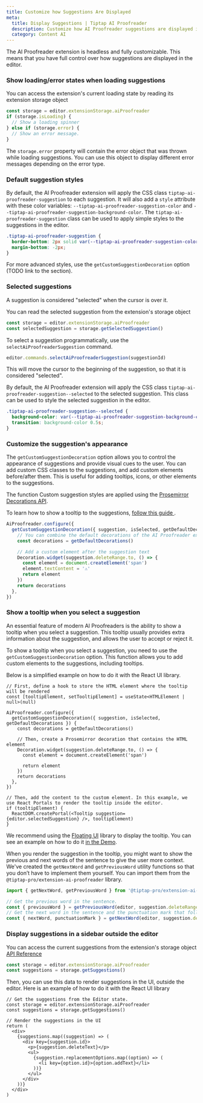 ```yaml
---
title: Customize how Suggestions Are Displayed
meta:
  title: Display Suggestions | Tiptap AI Proofreader
  description: Customize how AI Proofreader suggestions are displayed in the editor with custom styles and tooltips.
  category: Content AI
---
```


The AI Proofreader extension is headless and fully customizable. This means that you have full control over how suggestions are displayed in the editor.

### Show loading/error states when loading suggestions

You can access the extension's current loading state by reading its extension storage object

```ts
const storage = editor.extensionStorage.aiProofreader
if (storage.isLoading) {
  // Show a loading spinner
} else if (storage.error) {
  // Show an error message.
}
```

The `storage.error` property will contain the error object that was thrown while loading suggestions. You can use this object to display different error messages depending on the error type.

### Default suggestion styles

By default, the AI Proofreader extension will apply the CSS class `tiptap-ai-proofreader-suggestion` to each suggestion. It will also add a `style` attribute with these color variables: `--tiptap-ai-proofreader-suggestion-color` and `--tiptap-ai-proofreader-suggestion-background-color`. The `tiptap-ai-proofreader-suggestion` class can be used to apply simple styles to the suggestions in the editor.

```css
.tiptap-ai-proofreader-suggestion {
  border-bottom: 2px solid var(--tiptap-ai-proofreader-suggestion-color);
  margin-bottom: -2px;
}
```

For more advanced styles, use the `getCustomSuggestionDecoration` option (TODO link to the section).

### Selected suggestions

A suggestion is considered "selected" when the cursor is over it.

You can read the selected suggestion from the extension's storage object

```ts
const storage = editor.extensionStorage.aiProofreader
const selectedSuggestion = storage.getSelectedSuggestion()
```

To select a suggestion programmatically, use the `selectAiProofreaderSuggestion` command.

```ts
editor.commands.selectAiProofreaderSuggestion(suggestionId)
```

This will move the cursor to the beginning of the suggestion, so that it is considered "selected".

By default, the AI Proofreader extension will apply the CSS class `tiptap-ai-proofreader-suggestion--selected` to the selected suggestion. This class can be used
to style the selected suggestion in the editor.

```css
.tiptap-ai-proofreader-suggestion--selected {
  background-color: var(--tiptap-ai-proofreader-suggestion-background-color);
  transition: background-color 0.5s;
}
```

### Customize the suggestion's appearance

The `getCustomSuggestionDecoration` option allows you to control the appearance of suggestions and provide visual cues to the user. You can add custom CSS classes to the suggestions, and add custom elements before/after them. This is useful for adding tooltips, icons, or other elements to the suggestions.

The function Custom suggestion styles are applied using the [Prosemirror Decorations API](https://prosemirror.net/docs/ref/#view.Decorations).

To learn how to show a tooltip to the suggestions, [follow this guide ](/content-ai/extensions/ai-proofreader/features/display-suggestions).

```ts
AiProofreader.configure({
  getCustomSuggestionDecoration({ suggestion, isSelected, getDefaultDecorations }) {
    // You can combine the default decorations of the AI Proofreader extension with your custom ones
    const decorations = getDefaultDecorations()

    // Add a custom element after the suggestion text
    Decoration.widget(suggestion.deleteRange.to, () => {
      const element = document.createElement('span')
      element.textContent = '⚠️'
      return element
    })
    return decorations
  },
})
```

### Show a tooltip when you select a suggestion

An essential feature of modern AI Proofreaders is the ability to show a tooltip when you select a suggestion. This tooltip usually provides extra information about the suggestion, and allows the user to accept or reject it.

To show a tooltip when you select a suggestion, you need to use the `getCustomSuggestionDecoration` option. This function allows you to add custom elements to the suggestions, including tooltips.

Below is a simplified example on how to do it with the React UI library.

```tsx
// First, define a hook to store the HTML element where the tooltip will be rendered
const [tooltipElement, setTooltipElement] = useState<HTMLElement | null>(null)

AiProofreader.configure({
  getCustomSuggestionDecoration({ suggestion, isSelected, getDefaultDecorations }) {
    const decorations = getDefaultDecorations()

    // Then, create a Prosemirror decoration that contains the HTML element
    Decoration.widget(suggestion.deleteRange.to, () => {
      const element = document.createElement('span')

      return element
    })
    return decorations
  },
})

// Then, add the content to the custom element. In this example, we use React Portals to render the tooltip inside the editor.
if (tooltipElement) {
  ReactDOM.createPortal(<Tooltip suggestion={editor.selectedSuggestion} />, tooltipElement)
}
```

We recommend using the [Floating UI](https://floating-ui.com/) library to display the tooltip. You can see an example on how to do it [in the Demo](/content-ai/extensions/ai-proofreader/getting-started/overview).

When you render the suggestion in the tooltip, you might want to show the previous and next words of the sentence to give the user more context. We've created the `getNextWord` and `getPreviousWord` utility functions so that you don’t have to implement them yourself. You can import them from the `@tiptap-pro/extension-ai-proofreader` library.

```ts
import { getNextWord, getPreviousWord } from '@tiptap-pro/extension-ai-proofreader'

// Get the previous word in the sentence.
const { previousWord } = getPreviousWord(editor, suggestion.deleteRange.from)
// Get the next word in the sentence and the punctuation mark that follows it, if it's the end of the sentence.
const { nextWord, punctuationMark } = getNextWord(editor, suggestion.deleteRange.to)
```

### Display suggestions in a sidebar outside the editor

You can access the current suggestions from the extension's storage object [API Reference](https://www.notion.so/API-Reference-1b901ffa3ebc80cea860ebbde1820fd0?pvs=21)

```ts
const storage = editor.extensionStorage.aiProofreader
const suggestions = storage.getSuggestions()
```

Then, you can use this data to render suggestions in the UI, outside the editor. Here is an example of how to do it with the React UI library

```tsx
// Get the suggestions from the Editor state.
const storage = editor.extensionStorage.aiProofreader
const suggestions = storage.getSuggestions()

// Render the suggestions in the UI
return (
  <div>
    {suggestions.map((suggestion) => (
      <div key={suggestion.id}>
        <p>{suggestion.deleteText}</p>
        <ul>
          {suggestion.replacementOptions.map((option) => (
            <li key={option.id}>{option.addText}</li>
          ))}
        </ul>
      </div>
    ))}
  </div>
)
```
